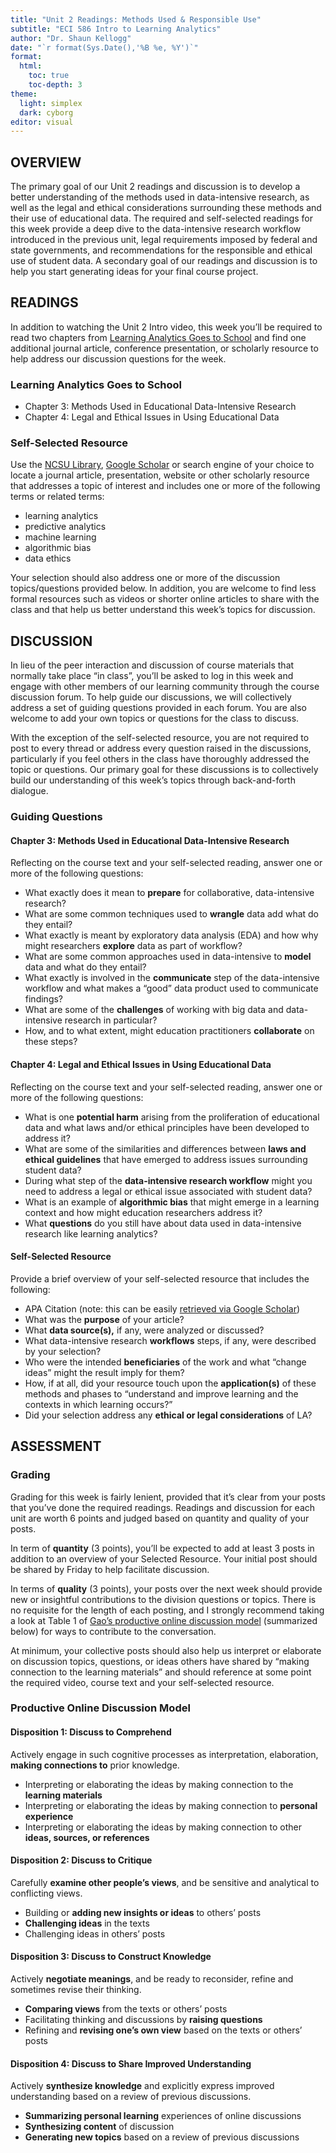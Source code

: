 ```yaml
---
title: "Unit 2 Readings: Methods Used & Responsible Use"
subtitle: "ECI 586 Intro to Learning Analytics"
author: "Dr. Shaun Kellogg"
date: "`r format(Sys.Date(),'%B %e, %Y')`"
format:
  html:
    toc: true
    toc-depth: 3
theme:
  light: simplex
  dark: cyborg
editor: visual
---
```


## OVERVIEW

The primary goal of our Unit 2 readings and discussion is to develop a better understanding of the methods used in data-intensive research, as well as the legal and ethical considerations surrounding these methods and their use of educational data. The required and self-selected readings for this week provide a deep dive to the data-intensive research workflow introduced in the previous unit, legal requirements imposed by federal and state governments, and recommendations for the responsible and ethical use of student data. A secondary goal of our readings and discussion is to help you start generating ideas for your final course project.

## READINGS

In addition to watching the Unit 2 Intro video, this week you'll be required to read two chapters from [Learning Analytics Goes to School](https://catalog.lib.ncsu.edu/catalog/NCSU4862134) and find one additional journal article, conference presentation, or scholarly resource to help address our discussion questions for the week.

### Learning Analytics Goes to School

-   Chapter 3: Methods Used in Educational Data-Intensive Research
-   Chapter 4: Legal and Ethical Issues in Using Educational Data

### Self-Selected Resource 

Use the [NCSU Library](https://www.lib.ncsu.edu/#articles), [Google Scholar](https://scholar.google.com/) or search engine of your choice to locate a journal article, presentation, website or other scholarly resource that addresses a topic of interest and includes one or more of the following terms or related terms:

-   learning analytics
-   predictive analytics
-   machine learning
-   algorithmic bias
-   data ethics

Your selection should also address one or more of the discussion topics/questions provided below. In addition, you are welcome to find less formal resources such as videos or shorter online articles to share with the class and that help us better understand this week's topics for discussion.

## DISCUSSION

In lieu of the peer interaction and discussion of course materials that normally take place "in class", you'll be asked to log in this week and engage with other members of our learning community through the course discussion forum. To help guide our discussions, we will collectively address a set of guiding questions provided in each forum. You are also welcome to add your own topics or questions for the class to discuss.

With the exception of the self-selected resource, you are not required to post to every thread or address every question raised in the discussions, particularly if you feel others in the class have thoroughly addressed the topic or questions. Our primary goal for these discussions is to collectively build our understanding of this week's topics through back-and-forth dialogue.

### Guiding Questions

#### Chapter 3: Methods Used in Educational Data-Intensive Research

Reflecting on the course text and your self-selected reading, answer one or more of the following questions:

-   What exactly does it mean to **prepare** for collaborative, data-intensive research?
-   What are some common techniques used to **wrangle** data add what do they entail?
-   What exactly is meant by exploratory data analysis (EDA) and how why might researchers **explore** data as part of workflow?
-   What are some common approaches used in data-intensive to **model** data and what do they entail?
-   What exactly is involved in the **communicate** step of the data-intensive workflow and what makes a "good" data product used to communicate findings?
-   What are some of the **challenges** of working with big data and data-intensive research in particular?
-   How, and to what extent, might education practitioners **collaborate** on these steps?

#### Chapter 4: Legal and Ethical Issues in Using Educational Data

Reflecting on the course text and your self-selected reading, answer one or more of the following questions:

-   What is one **potential harm** arising from the proliferation of educational data and what laws and/or ethical principles have been developed to address it?
-   What are some of the similarities and differences between **laws and ethical guidelines** that have emerged to address issues surrounding student data?
-   During what step of the **data-intensive research workflow** might you need to address a legal or ethical issue associated with student data?
-   What is an example of **algorithmic bias** that might emerge in a learning context and how might education researchers address it?
-   What **questions** do you still have about data used in data-intensive research like learning analytics?

#### Self-Selected Resource

Provide a brief overview of your self-selected resource that includes the following:

-   APA Citation (note: this can be easily [retrieved via Google Scholar](https://libanswers.ucmerced.edu/faq/95935))
-   What was the **purpose** of your article?
-   What **data source(s),** if any, were analyzed or discussed?
-   What data-intensive research **workflows** steps, if any, were described by your selection?
-   Who were the intended **beneficiaries** of the work and what "change ideas" might the result imply for them?
-   How, if at all, did your resource touch upon the **application(s)** of these methods and phases to "understand and improve learning and the contexts in which learning occurs?"
-   Did your selection address any **ethical or legal considerations** of LA?

## ASSESSMENT

### Grading

Grading for this week is fairly lenient, provided that it's clear from your posts that you've done the required readings. Readings and discussion for each unit are worth 6 points and judged based on quantity and quality of your posts.

In term of **quantity** (3 points), you'll be expected to add at least 3 posts in addition to an overview of your Selected Resource. Your initial post should be shared by Friday to help facilitate discussion.

In terms of **quality** (3 points), your posts over the next week should provide new or insightful contributions to the division questions or topics. There is no requisite for the length of each posting, and I strongly recommend taking a look at Table 1 of [Gao's productive online discussion model](https://github.com/sbkellogg/eci-586/blob/main/unit-1/lit/Gao-productive-discussion.pdf) (summarized below) for ways to contribute to the conversation.

At minimum, your collective posts should also help us interpret or elaborate on discussion topics, questions, or ideas others have shared by "making connection to the learning materials" and should reference at some point the required video, course text and your self-selected resource.

### Productive Online Discussion Model

#### **Disposition 1: Discuss to Comprehend**

Actively engage in such cognitive processes as interpretation, elaboration, **making connections to** prior knowledge.

-   Interpreting or elaborating the ideas by making connection to the **learning materials**
-   Interpreting or elaborating the ideas by making connection to **personal experience**
-   Interpreting or elaborating the ideas by making connection to other **ideas, sources, or references**

#### **Disposition 2: Discuss to Critique**

Carefully **examine other people's views**, and be sensitive and analytical to conflicting views.

-   Building or **adding new insights or ideas** to others' posts
-   **Challenging ideas** in the texts
-   Challenging ideas in others' posts

#### **Disposition 3: Discuss to Construct Knowledge**

Actively **negotiate meanings**, and be ready to reconsider, refine and sometimes revise their thinking.

-   **Comparing views** from the texts or others' posts
-   Facilitating thinking and discussions by **raising questions**
-   Refining and **revising one's own view** based on the texts or others' posts

#### **Disposition 4: Discuss to Share Improved Understanding**

Actively **synthesize knowledge** and explicitly express improved understanding based on a review of previous discussions.

-   **Summarizing personal learning** experiences of online discussions
-   **Synthesizing content** of discussion
-   **Generating new topics** based on a review of previous discussions
